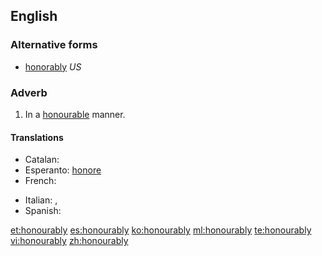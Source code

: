 ==English==

===Alternative forms===
* [[honorably]]  ''US''

===Adverb===
{{en-adv}}

# {{British}} In a [[honourable]] manner.

====Translations====
{{trans-top|in an honourable manner}}
* Catalan: {{t|ca|honorablement}}
* Esperanto: [[honore]]
* French: {{t|fr|honorablement}}
{{trans-mid}}
* Italian: {{t|it|onorevolmente}}, {{t|it|onorabilmente}}
* Spanish: {{t|es|honorablemente}}
{{trans-bottom}}

[[et:honourably]]
[[es:honourably]]
[[ko:honourably]]
[[ml:honourably]]
[[te:honourably]]
[[vi:honourably]]
[[zh:honourably]]